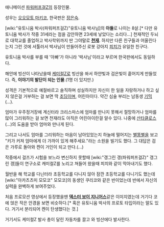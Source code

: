 애니메이션 [[파워퍼프걸Z]]의 등장인물.

성우는 [[오오모토 마키코]], 한국판은 [[장은숙]].

[wiki:"유토니움 박사(파워퍼프걸Z)"유토니움 박사님]의 '''아들'''로 나이는 8살.[* 다만 유토니움 박사가 작중 31세라는 점을 감안하면 23세에 낳았다는 소리다...] 천재적인 두뇌로 대학교를 졸업하고 박사학위까지 딴 그야말로 '''[[천재]]'''. 하지만 다른 친구들과 어울린다는지 그런 것에 서툴러서 박사님이 만들어주신 로봇 강아지 [[피치]]가 유일한 친구다.

유토니움 박사를 부를 때 '아빠'가 아니라 '박사님'이라고 부르며 한국판에서도 동일하다.

해안에 빙산이 나타났을때 [[케미컬Z]]로 빙산을 쏴서 하얀빛과 검은빛이 흩어지게 만들었다. 즉, '''이야기의 발단이 되는 인물'''.(1명 더 있지만.)

성격은 기본적으로 예절바르고 솔직하며 성실하지만 자신이 한 일을 자랑하거나 하고 싶지 않은걸 거부하는 걸 보면 딱 [[초딩]]이며, 어린아이다. 약간 심술 부리는 남동생 [[기믹]](…).

엄마가 우주정거장에 계신터라 크리스마스에 엄마를 만나지 못해서 절망하거나 엄마를 많이 그리워하는 걸 보면 천재라도 아직은 어린아이란걸 알수 있다. 나중에 [[산타클로스]](...)의 도움을 받아 엄마와 만나게 된다.

그리고 나서도 엄마를 그리워하는 마음이 남아있었는지 하늘에 떨어지는 [[별똥별]]을 보고 "키가 커져 엄마에게 더 가까이 있게 해주세요."라는 소원을 빌기도 했다. 그 대답은 검은 가루로 돌아와 켄이 거인이 되고 만다.(...)

작중에서 걸즈가 시험을 보느라 변신하지 못할때 [wiki:"갱그린 갱(파워퍼프걸Z)" 갱그린 갱]들이 연구소로 캐미컬Z를 노리고 쳐들어 왔을때 피치와 같이 막아내기도 했다.

월반을 해 학교를 다닌터라 초등학교를 다니지 않아 잠깐 초등학교를 다니기도 했는데 [wiki:"아카츠츠미 모모코" 모모코]의 동생인 쿠리코와 같은 반이었는데 반에서 자신의 실력을 완벽하게 보여주었다.

처음 프로모션 영상에서 등장했을땐 '''[[덱스터 보이 지니어스]]'''같은 이미지였는데 거기다 코에 얹은 작은 안경을 보면 비슷하다.[* 혹은 유토니움 박사의 프로토 타입이라는 말도 있다. 거기서 분리되어 켄이 탄생했다는 것.]

거기서도 케미컬Z 발사 총이 달린 자동차를 끌고 와 빙산에다 발사한다.
